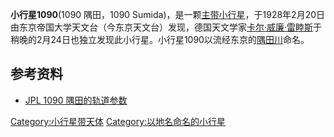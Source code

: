 {{Infobox planet
|width           = 25em
|background      = #FFFFC0 |
name=1090 隅田
| discoverer= [[及川奥郎|及川奥郎]]
| discovered= 1928年2月20日
| discovery_site = 东京
| named_after = [[隅田川|隅田川]]
| mp_category=
| alt_names=1928 DG
| epoch=[[儒略日|JD]] 2445600.5
| semimajor= 2.360 AU
| perihelion=1.8372244 [[天文单位|AU]]
| aphelion=2.878 AU
| period= 3.63 [[儒略年|a]]
| avg_speed=
| eccentricity=0.2213034
| inclination=21.5146787°
| arg_peri=337.3237229°
| asc_node=147.6050658°
| mean_anomaly=
| dimensions=42 km
| mass=
| density=
| surface_grav=
| escape_velocity=
| sidereal_day= 2.719 h
| spectral_type=
| abs_magnitude=12.49
| albedo=0.15
| single_temperature= }}
'''小行星1090'''(1090 隅田，1090 Sumida)，是一颗[[小行星带|主带]][[小行星|小行星]]，于1928年2月20日由东京帝国大学天文台（今东京天文台）发现，德国天文学家[[卡尔·威廉·雷睦斯|卡尔·威廉·雷睦斯]]于稍晚的2月24日也独立发现此小行星。小行星1090以流经东京的[[隅田川|隅田川]]命名。
==参考资料==
* [http://ssd.jpl.nasa.gov/sbdb.cgi?sstr=1090 JPL 1090 隅田的轨道参数] {{Wayback|url=http://ssd.jpl.nasa.gov/sbdb.cgi?sstr=1090 |date=20201106061256 }}
{{Minor Planet Number|[[小行星1089|小行星1089]]|[[小行星1091|小行星1091]]}}
[[Category:小行星带天体|Category:小行星带天体]]
[[Category:以地名命名的小行星|Category:以地名命名的小行星]]
{{Beltasteroid-stub}}